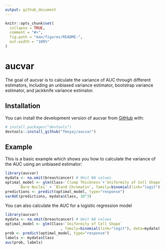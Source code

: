 ```yaml
---
output: github_document
---
```


<!-- README.md is generated from README.Rmd. Please edit that file -->

```r
knitr::opts_chunk$set(
  collapse = TRUE,
  comment = "#>",
  fig.path = "man/figures/README-",
  out.width = "100%"
)
```

# aucvar

<!-- badges: start -->
<!-- badges: end -->

The goal of aucvar is to calculate the variance of AUC through different estimators,
including an unbiased variance estimator, bootstrap variance estimator, and jackknife
variance estimator.

## Installation

You can install the development version of aucvar from [GitHub](https://github.com/) with:

``` r
# install.packages("devtools")
devtools::install_github("fmoyaj/aucvar")
```

## Example

This is a basic example which shows you how to calculate the variance of the AUC
using an unbiased estimator:

```r
library(aucvar)
mydata <- na.omit(breastcancer) # Omit NA values
optimal_model <- glm(Class~`Clump Thickness`+`Uniformity of Cell Shape`+
      `Bare Nuclei` + `Bland Chromatin`, family=binomial(link="logit"), data=mydata)
predictions <- predict(optimal_model, type="response")
varAUC(predictions, mydata$Class, 10^3)
```

You can also calculate the AUC for a logistic regression model
```r
library(aucvar)
mydata <- na.omit(breastcancer) # Omit NA values
optimal_model <- glm(Class~`Uniformity of Cell Shape`
                         , family=binomial(link="logit"), data=mydata)
prob <- predict(optimal_model, type="response")
labels <- mydata$Class
auc(prob, labels)
```


